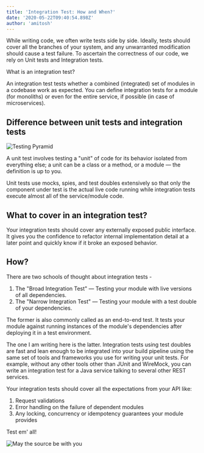 ```yaml
---
title: 'Integration Test: How and When?'
date: '2020-05-22T09:40:54.898Z'
author: 'amitosh'
---
```


While writing code, we often write tests side by side. Ideally, tests should
cover all the branches of your system, and any unwarranted modification should
cause a test failure. To ascertain the correctness of our code, we rely on Unit
tests and Integration tests.

What is an integration test?

An integration test tests whether a combined (integrated) set of modules in a
codebase work as expected. You can define integration tests for a module (for
monoliths) or even for the entire service, if possible (in case of microservices).

## Difference between unit tests and integration tests

![Testing Pyramid](../img/testing_pyramid.png)

A unit test involves testing a "unit" of code for its behavior isolated from
everything else; a unit can be a class or a method, or a module &mdash; the
definition is up to you.

Unit tests use mocks, spies, and test doubles extensively so that only the
component under test is the actual live code running while integration tests
execute almost all of the service/module code.

## What to cover in an integration test?

Your integration tests should cover any externally exposed public interface. It
gives you the confidence to refactor internal implementation detail at a later
point and quickly know if it broke an exposed behavior.

## How?

There are two schools of thought about integration tests -

1. The "Broad Integration Test" &mdash; Testing your module with live versions
of all dependencies.
2. The "Narrow Integration Test" &mdash; Testing your module with a test double
of your dependencies.

The former is also commonly called as an end-to-end test. It tests your module
against running
instances of the module's dependencies after deploying it in a test environment.

The one I am writing here is the latter. Integration tests using test doubles are
fast and lean enough to be integrated into your build pipeline using the same
set of tools and frameworks you use for writing your unit tests. For example,
without any other tools other than JUnit and WireMock, you can write an
integration test for a Java service talking to several other REST services.

Your integration tests should cover all the expectations from your API like:

1. Request validations
2. Error handling on the failure of dependent modules
3. Any locking, concurrency or idempotency guarantees your module provides

Test em' all!

![May the source be with you](../img/may_the_source_be_with_you.png)
